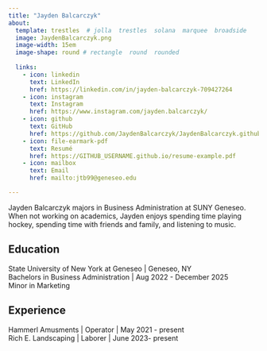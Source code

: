 ```yaml
---
title: "Jayden Balcarczyk"
about:
  template: trestles  # jolla  trestles  solana  marquee  broadside
  image: JaydenBalcarczyk.png
  image-width: 15em
  image-shape: round # rectangle  round  rounded
  
  links:
    - icon: linkedin
      text: LinkedIn
      href: https://linkedin.com/in/jayden-balcarczyk-709427264
    - icon: instagram
      text: Instagram
      href: https://www.instagram.com/jayden.balcarczyk/
    - icon: github
      text: GitHub
      href: https://github.com/JaydenBalcarczyk/JaydenBalcarczyk.github.io
    - icon: file-earmark-pdf
      text: Resumé
      href: https://GITHUB_USERNAME.github.io/resume-example.pdf
    - icon: mailbox
      text: Email
      href: mailto:jtb99@geneseo.edu

---
```



Jayden Balcarczyk majors in Business Administration at SUNY Geneseo. When not working on academics, Jayden enjoys spending time playing hockey, spending time with friends and family, and listening to music.

## Education

State University of New York at Geneseo | Geneseo, NY <br>
Bachelors in Business Administration | Aug 2022 - December 2025 <br>
Minor in Marketing

## Experience

Hammerl Amusments | Operator | May 2021 - present <br>
Rich E. Landscaping | Laborer | June 2023- present 


